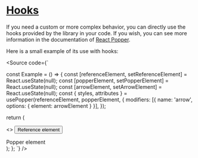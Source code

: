 
<Meta title="Components/Core/Popper/Hooks/Docs" />

# [Hooks](#hooks)

If you need a custom or more complex behavior, you can directly use the hooks
provided by the library in your code. If you wish, you can see more information
in the documentation of [React Popper](https://popper.js.org/react-popper/v2/).

Here is a small example of its use with hooks:

<Source
  code={`

const Example = () => {
const [referenceElement, setReferenceElement] = React.useState(null);
const [popperElement, setPopperElement] = React.useState(null);
const [arrowElement, setArrowElement] = React.useState(null);
const { styles, attributes } = usePopper(referenceElement, popperElement, {
modifiers: [{ name: 'arrow', options: { element: arrowElement } }],
});

return (

<>
  <button type="button" ref={setReferenceElement}>
    Reference element
  </button>
  <div ref={setPopperElement} style={styles.popper} {...attributes.popper}>
    Popper element
    <div ref={setArrowElement} style={styles.arrow} />
  </div>
</>
); }; `} />
